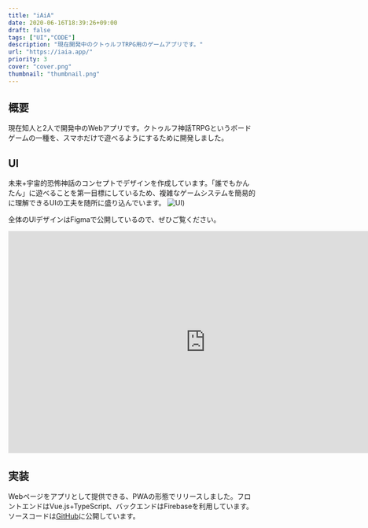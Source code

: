 ```yaml
---
title: "iAiA"
date: 2020-06-16T18:39:26+09:00
draft: false
tags: ["UI","CODE"]
description: "現在開発中のクトゥルフTRPG用のゲームアプリです。"
url: "https://iaia.app/"
priority: 3
cover: "cover.png"
thumbnail: "thumbnail.png"
---
```


## 概要
現在知人と2人で開発中のWebアプリです。クトゥルフ神話TRPGというボードゲームの一種を、スマホだけで遊べるようにするために開発しました。

## UI
未来+宇宙的恐怖神話のコンセプトでデザインを作成しています。「誰でもかんたん」に遊べることを第一目標にしているため、複雑なゲームシステムを簡易的に理解できるUIの工夫を随所に盛り込んでいます。
![UI](./ui.png))

全体のUIデザインはFigmaで公開しているので、ぜひご覧ください。

<iframe class="figma-iframe" style="border: 1px solid rgb(0 0 0 / 0.1);" width="800" height="450" src="https://www.figma.com/embed?embed_host=share&url=https%3A%2F%2Fwww.figma.com%2Ffile%2FcjVUh6J1EYjoztzKKoPHbF7D%2Fiaia%3Fnode-id%3D192%253A0" allowfullscreen></iframe>

## 実装
Webページをアプリとして提供できる、PWAの形態でリリースしました。フロントエンドはVue.js+TypeScript、バックエンドはFirebaseを利用しています。ソースコードは[GitHub](https://github.com/psephopaiktes/iAiA)に公開しています。
